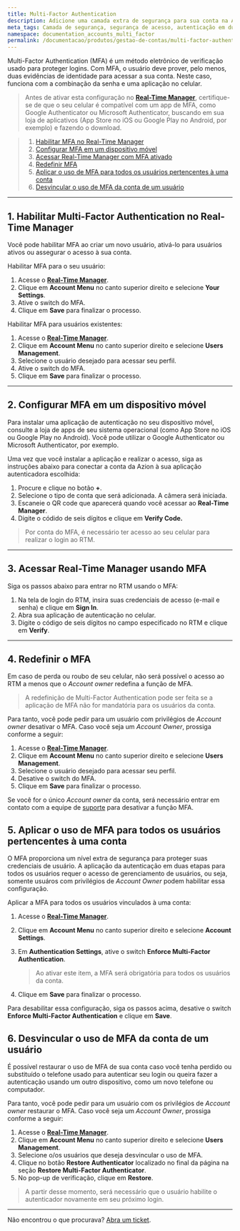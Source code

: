 ```yaml
---
title: Multi-Factor Authentication
description: Adicione uma camada extra de segurança para sua conta na Azion, utilizando a autenticação em duas etapas, por meio do seu smartphone.
meta_tags: Camada de segurança, segurança de acesso, autenticação em duas etapas
namespace: documentation_accounts_multi_factor
permalink: /documentacao/produtos/gestao-de-contas/multi-factor-authentication/
---
```


Multi-Factor Authentication (MFA) é um método eletrônico de verificação usado para proteger logins. Com MFA, o usuário deve prover, pelo menos, duas evidências de identidade para acessar a sua conta. Neste caso, funciona com a combinação da senha e uma aplicação no celular.

> Antes de ativar esta configuração no **[Real-Time Manager](https://manager.azion.com/)**, certifique-se de que o seu celular é compatível com um app de MFA, como Google Authenticator ou Microsoft Authenticator, buscando em sua loja de aplicativos (App Store no iOS ou Google Play no Android, por exemplo) e fazendo o download.

> 1. [Habilitar MFA no Real-Time Manager](#habilitar-mfa-no-rtm)
> 2. [Configurar MFA em um dispositivo móvel](#configurar-mfa-em-dispositivo)
> 3. [Acessar Real-Time Manager com MFA ativado](#acessar-rtm-com-mfa)
> 4. [Redefinir MFA](#redefinir-mfa)
> 5. [Aplicar o uso de MFA para todos os usuários pertencentes à uma conta](#aplicarMFA)
> 6. [Desvincular o uso de MFA da conta de um usuário](#desvincularMFA)

---

## 1. Habilitar Multi-Factor Authentication no Real-Time Manager

Você pode habilitar MFA ao criar um novo usuário, ativá-lo para usuários ativos ou assegurar o acesso à sua conta.

Habilitar MFA para o seu usuário:

1. Acesse o **[Real-Time Manager](https://manager.azion.com/)**.
2. Clique em **Account Menu** no canto superior direito e selecione **Your Settings**.
3. Ative o switch do MFA.
4. Clique em **Save** para finalizar o processo.


Habilitar MFA para usuários existentes:

1. Acesse o **[Real-Time Manager](https://manager.azion.com/)**.
2. Clique em **Account Menu** no canto superior direito e selecione **Users Management**.
3. Selecione o usuário desejado para acessar seu perfil.
4. Ative o switch do MFA.
5. Clique em **Save** para finalizar o processo.

---

## 2. Configurar MFA em um dispositivo móvel

Para instalar uma aplicação de autenticação no seu dispositivo móvel, consulte a loja de apps de seu sistema operacional (como App Store no iOS ou Google Play no Android). Você pode utilizar o Google Authenticator ou Microsoft Authenticator, por exemplo.

Uma vez que você instalar a aplicação e realizar o acesso, siga as instruções abaixo para conectar a conta da Azion à sua aplicação autenticadora escolhida:

1. Procure e clique no botão **+**.
2. Selecione o tipo de conta que será adicionada. A câmera será iniciada.
3. Escaneie o QR code que aparecerá quando você acessar ao **Real-Time Manager**.
4. Digite o códido de seis dígitos e clique em **Verify Code.**

> Por conta do MFA, é necessário ter acesso ao seu celular para realizar o login ao RTM.

---

## 3. Acessar Real-Time Manager usando MFA

Siga os passos abaixo para entrar no RTM usando o MFA:

1. Na tela de login do RTM, insira suas credenciais de acesso (e-mail e senha) e clique em **Sign In**.
2. Abra sua aplicação de autenticação no celular.
3. Digite o código de seis dígitos no campo especificado no RTM e clique em **Verify**.

---

## 4. Redefinir o MFA

Em caso de perda ou roubo de seu celular, não será possível o acesso ao RTM a menos que o *Account owner* redefina a função de MFA. 

> A redefinição de Multi-Factor Authentication pode ser feita se a aplicação de MFA não for mandatória para os usuários da conta.

Para tanto, você pode pedir para um usuário com privilégios de *Account owner* desativar o MFA. Caso você seja um *Account Owner*, prossiga conforme a seguir:

1. Acesse o **[Real-Time Manager](https://manager.azion.com/)**.
2. Clique em **Account Menu** no canto superior direito e selecione **Users Management**.
3. Selecione o usuário desejado para acessar seu perfil.
4. Desative o switch do MFA.
5. Clique em **Save** para finalizar o processo.


Se você for o único *Account owner* da conta, será necessário entrar em contato com a equipe de [suporte](mailto:support@azion.com) para desativar a função MFA.

## 5. Aplicar o uso de MFA para todos os usuários pertencentes à uma conta

O MFA proporciona um nível extra de segurança para proteger suas credenciais de usuário. A aplicação da autenticação em duas etapas para todos os usuários requer o acesso de gerenciamento de usuários, ou seja, somente usuáros com privilégios de *Account Owner* podem habilitar essa configuração. 

Aplicar a MFA para todos os usuários vinculados à uma conta:

1. Acesse o **[Real-Time Manager](https://manager.azion.com/)**.

2. Clique em **Account Menu** no canto superior direito e selecione **Account Settings**.

4. Em **Authentication Settings**, ative o switch **Enforce Multi-Factor Authentication**.

   > Ao ativar este item, a MFA será obrigatória para todos os usuários da conta.

5. Clique em **Save** para finalizar o processo.

Para desabilitar essa configuração, siga os passos acima, desative o switch **Enforce Multi-Factor Authentication** e clique em **Save**.

## 6. Desvincular o uso de MFA da conta de um usuário

É possível restaurar o uso de MFA de sua conta caso você tenha perdido ou substituído o telefone usado para autenticar seu login ou queira fazer a autenticação usando um outro dispositivo, como um novo telefone ou computador.

Para tanto, você pode pedir para um usuário com os privilégios de *Account owner* restaurar o MFA. Caso você seja um *Account Owner*, prossiga conforme a seguir:

1. Acesse o **[Real-Time Manager](https://manager.azion.com/)**.
2. Clique em **Account Menu** no canto superior direito e selecione **Users Management**.
4. Selecione o/os usuários que deseja desvincular o uso de MFA.
5. Clique no botão **Restore Authenticator** localizado no final da página na seção **Restore Multi-Factor Authenticator**.
6. No pop-up de verificação, clique em **Restore**.

> A partir desse momento, será necessário que o usuário habilite o autenticador novamente em seu próximo login.


---

Não encontrou o que procurava? [Abra um ticket](https://tickets.azion.com/pt-BR/support/login/).
